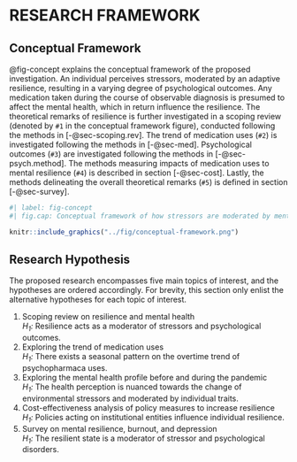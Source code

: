 # RESEARCH FRAMEWORK

## Conceptual Framework \label{concept} {#sec-concept}

@fig-concept explains the conceptual framework of the proposed
investigation. An individual perceives stressors, moderated by an adaptive
resilience, resulting in a varying degree of psychological outcomes. Any
medication taken during the course of observable diagnosis is presumed to
affect the mental health, which in return influence the resilience. The
theoretical remarks of resilience is further investigated in a scoping review
(denoted by `#1` in the conceptual framework figure), conducted following the methods
in [-@sec-scoping.rev]. The trend of medication uses (`#2`) is
investigated following the methods in [-@sec-med].  Psychological
outcomes (`#3`) are investigated following the methods in
[-@sec-psych.method]. The methods measuring impacts of medication uses to mental
resilience (`#4`) is described in section [-@sec-cost]. Lastly, the methods
delineating the overall theoretical remarks (`#5`) is defined in section
[-@sec-survey].

```r
#| label: fig-concept
#| fig.cap: Conceptual framework of how stressors are moderated by mental resilience in affecting the psychological outcome

knitr::include_graphics("../fig/conceptual-framework.png")

```


## Research Hypothesis

The proposed research encompasses five main topics of interest, and the
hypotheses are ordered accordingly. For brevity, this section only enlist the
alternative hypotheses for each topic of interest.

1. Scoping review on resilience and mental health  
   *H~1~:* Resilience acts as a moderator of stressors and psychological
   outcomes.
1. Exploring the trend of medication uses   
   *H~1~:* There exists a seasonal pattern on the overtime trend of
   psychopharmaca uses.
1. Exploring the mental health profile before and during the pandemic  
   *H~1~:* The health perception is nuanced towards the change of environmental
   stressors and moderated by individual traits.
1. Cost-effectiveness analysis of policy measures to increase resilience  
   *H~1~:* Policies acting on institutional entities influence individual
   resilience.
1. Survey on mental resilience, burnout, and depression  
   *H~1~:* The resilient state is a moderator of stressor and psychological
   disorders.

